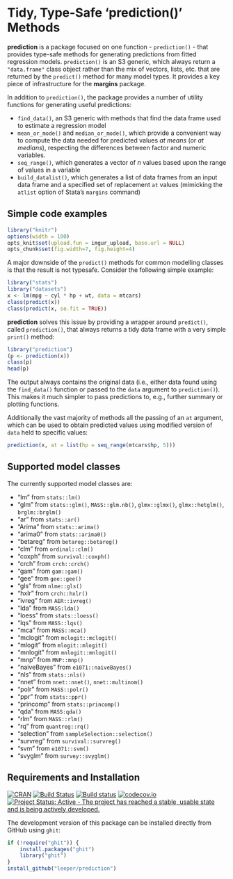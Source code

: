 # Tidy, Type-Safe 'prediction()' Methods

**prediction** is a package focused on one function - `prediction()` - that provides type-safe methods for generating predictions from fitted regression models. `prediction()` is an S3 generic, which always return a `"data.frame"` class object rather than the mix of vectors, lists, etc. that are returned by the `predict()` method for many model types. It provides a key piece of infrastructure for the **margins** package.

In addition to `prediction()`, the package provides a number of utility functions for generating useful predictions:

 - `find_data()`, an S3 generic with methods that find the data frame used to estimate a regression model
 - `mean_or_mode()` and `median_or_mode()`, which provide a convenient way to compute the data needed for predicted values *at means* (or *at medians*), respecting the differences between factor and numeric variables.
 - `seq_range()`, which generates a vector of *n* values based upon the range of values in a variable
 - `build_datalist()`, which generates a list of data frames from an input data frame and a specified set of replacement `at` values (mimicking the `atlist` option of Stata's `margins` command)

## Simple code examples

```r
library("knitr")
options(width = 100)
opts_knit$set(upload.fun = imgur_upload, base.url = NULL)
opts_chunk$set(fig.width=7, fig.height=4)
```

A major downside of the `predict()` methods for common modelling classes is that the result is not typesafe. Consider the following simple example:

```r
library("stats")
library("datasets")
x <- lm(mpg ~ cyl * hp + wt, data = mtcars)
class(predict(x))
class(predict(x, se.fit = TRUE))
```

**prediction** solves this issue by providing a wrapper around `predict()`, called `prediction()`, that always returns a tidy data frame with a very simple `print()` method:

```r
library("prediction")
(p <- prediction(x))
class(p)
head(p)
```

The output always contains the original data (i.e., either data found using the `find_data()` function or passed to the `data` argument to `prediction()`). This makes it much simpler to pass predictions to, e.g., further summary or plotting functions.

Additionally the vast majority of methods all the passing of an `at` argument, which can be used to obtain predicted values using modified version of `data` held to specific values:

```r
prediction(x, at = list(hp = seq_range(mtcars$hp, 5)))
```

## Supported model classes

The currently supported model classes are:

 - "lm" from `stats::lm()`
 - "glm" from `stats::glm()`, `MASS::glm.nb()`, `glmx::glmx()`, `glmx::hetglm()`, `brglm::brglm()`
 - "ar" from `stats::ar()`
 - "Arima" from `stats::arima()`
 - "arima0" from `stats::arima0()`
 - "betareg" from `betareg::betareg()`
 - "clm" from `ordinal::clm()`
 - "coxph" from `survival::coxph()`
 - "crch" from `crch::crch()`
 - "gam" from `gam::gam()`
 - "gee" from `gee::gee()`
 - "gls" from `nlme::gls()`
 - "hxlr" from `crch::hxlr()`
 - "ivreg" from `AER::ivreg()`
 - "lda" from `MASS:lda()`
 - "loess" from `stats::loess()`
 - "lqs" from `MASS::lqs()`
 - "mca" from `MASS::mca()`
 - "mclogit" from `mclogit::mclogit()`
 - "mlogit" from `mlogit::mlogit()`
 - "mnlogit" from `mnlogit::mnlogit()`
 - "mnp" from `MNP::mnp()`
 - "naiveBayes" from `e1071::naiveBayes()`
 - "nls" from `stats::nls()`
 - "nnet" from `nnet::nnet()`, `nnet::multinom()`
 - "polr" from `MASS::polr()`
 - "ppr" from `stats::ppr()`
 - "princomp" from `stats::princomp()`
 - "qda" from `MASS:qda()`
 - "rlm" from `MASS::rlm()`
 - "rq" from `quantreg::rq()`
 - "selection" from `sampleSelection::selection()`
 - "survreg" from `survival::survreg()`
 - "svm" from `e1071::svm()`
 - "svyglm" from `survey::svyglm()`

## Requirements and Installation

[![CRAN](http://www.r-pkg.org/badges/version/prediction)](https://cran.r-project.org/package=prediction)
[![Build Status](https://travis-ci.org/leeper/prediction.svg?branch=master)](https://travis-ci.org/leeper/prediction)
[![Build status](https://ci.appveyor.com/api/projects/status/a4tebeoa98cq07gy/branch/master?svg=true)](https://ci.appveyor.com/project/leeper/prediction/branch/master)
[![codecov.io](http://codecov.io/github/leeper/prediction/coverage.svg?branch=master)](http://codecov.io/github/leeper/prediction?branch=master)
[![Project Status: Active - The project has reached a stable, usable state and is being actively developed.](http://www.repostatus.org/badges/latest/active.svg)](http://www.repostatus.org/#active)

The development version of this package can be installed directly from GitHub using `ghit`:

```R
if (!require("ghit")) {
    install.packages("ghit")
    library("ghit")
}
install_github("leeper/prediction")
```
